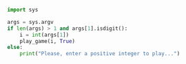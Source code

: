 ```python
import sys

args = sys.argv
if len(args) > 1 and args[1].isdigit():
    i = int(args[1])
    play_game(i, True)
else:
    print("Please, enter a positive integer to play...")
```
